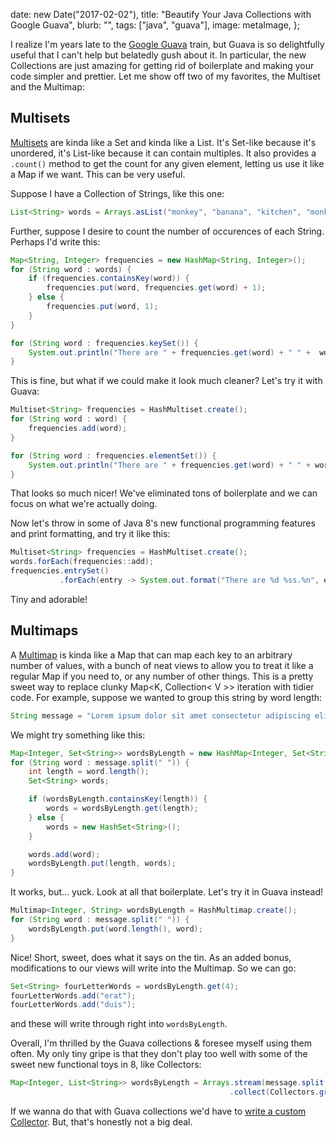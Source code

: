 
  date: new Date("2017-02-02"),
  title: "Beautify Your Java Collections with Google Guava",
  blurb: "",
  tags: ["java", "guava"],
  image: metaImage,
};

I realize I'm years late to the [Google Guava](https://github.com/google/guava) train, but Guava is so delightfully useful that I can't help but belatedly gush about it. In particular, the new Collections are just amazing for getting rid of boilerplate and making your code simpler and prettier. Let me show off two of my favorites, the Multiset and the Multimap:

<!--include toc.html -->

## Multisets

[Multisets](https://github.com/google/guava/wiki/NewCollectionTypesExplained#multiset) are kinda like a Set and kinda like a List. It's Set-like because it's unordered, it's List-like because it can contain multiples. It also provides a `.count()` method to get the count for any given element, letting us use it like a Map if we want. This can be very useful.

Suppose I have a Collection of Strings, like this one:

```java
List<String> words = Arrays.asList("monkey", "banana", "kitchen", "monkey", "monkey", "banana", "kitchen");
```

Further, suppose I desire to count the number of occurences of each String. Perhaps I'd write this:

```java
Map<String, Integer> frequencies = new HashMap<String, Integer>();
for (String word : words) {
    if (frequencies.containsKey(word)) {
        frequencies.put(word, frequencies.get(word) + 1);
    } else {
        frequencies.put(word, 1);
    }
}

for (String word : frequencies.keySet()) {
    System.out.println("There are " + frequencies.get(word) + " " +  word + "s.");
}
```

This is fine, but what if we could make it look much cleaner? Let's try it with Guava:

```java
Multiset<String> frequencies = HashMultiset.create();
for (String word : word) {
    frequencies.add(word);
}

for (String word : frequencies.elementSet()) {
    System.out.println("There are " + frequencies.get(word) + " " + word + "s.");
}

```

That looks so much nicer! We've eliminated tons of boilerplate and we can focus on what we're actually doing.

Now let's throw in some of Java 8's new functional programming features and print formatting, and try it like this:

```java
Multiset<String> frequencies = HashMultiset.create();
words.forEach(frequencies::add);
frequencies.entrySet()
           .forEach(entry -> System.out.format("There are %d %ss.%n", entry.getCount(), entry.getElement()));
```

Tiny and adorable!

## Multimaps

A [Multimap](https://github.com/google/guava/wiki/NewCollectionTypesExplained#multimap) is kinda like a Map that can map each key to an arbitrary number of values, with a bunch of neat views to allow you to treat it like a regular Map if you need to, or any number of other things. This is a pretty sweet way to replace clunky Map<K, Collection< V >> iteration with tidier code. For example, suppose we wanted to group this string by word length:

```java
String message = "Lorem ipsum dolor sit amet consectetur adipiscing elit Quisque vel enim id neque semper convallis vel vulputate nunc";
```

We might try something like this:

```java
Map<Integer, Set<String>> wordsByLength = new HashMap<Integer, Set<String>>();
for (String word : message.split(" ")) {
    int length = word.length();
    Set<String> words;

    if (wordsByLength.containsKey(length)) {
        words = wordsByLength.get(length);
    } else {
        words = new HashSet<String>();
    }

    words.add(word);
    wordsByLength.put(length, words);
}
```

It works, but... yuck. Look at all that boilerplate. Let's try it in Guava instead!

```java
Multimap<Integer, String> wordsByLength = HashMultimap.create();
for (String word : message.split(" ")) {
    wordsByLength.put(word.length(), word);
}
```

Nice! Short, sweet, does what it says on the tin. As an added bonus, modifications to our views will write into the Multimap. So we can go:

```java
Set<String> fourLetterWords = wordsByLength.get(4);
fourLetterWords.add("erat");
fourLetterWords.add("duis");
```

and these will write through right into `wordsByLength`.

Overall, I'm thrilled by the Guava collections & foresee myself using them often. My only tiny gripe is that they don't play too well with some of the sweet new functional toys in 8, like Collectors:

```java
Map<Integer, List<String>> wordsByLength = Arrays.stream(message.split(" "))
                                                 .collect(Collectors.groupingBy(String::length));
```

If we wanna do that with Guava collections we'd have to [write a custom Collector](http://www.nurkiewicz.com/2014/07/introduction-to-writing-custom.html). But, that's honestly not a big deal.
